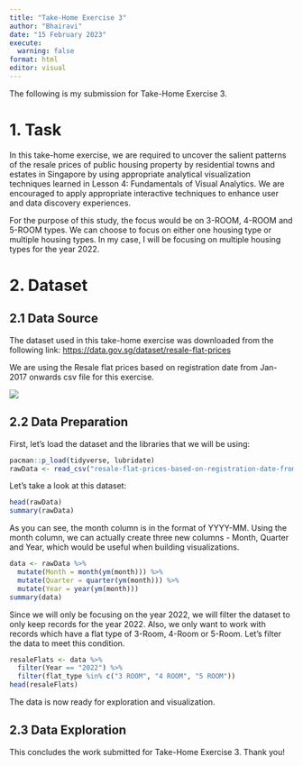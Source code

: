 ```yaml
---
title: "Take-Home Exercise 3"
author: "Bhairavi"
date: "15 February 2023"
execute:
  warning: false
format: html
editor: visual
---
```


The following is my submission for Take-Home Exercise 3.

# 1. Task

In this take-home exercise, we are required to uncover the salient patterns of the resale prices of public housing property by residential towns and estates in Singapore by using appropriate analytical visualization techniques learned in Lesson 4: Fundamentals of Visual Analytics. We are encouraged to apply appropriate interactive techniques to enhance user and data discovery experiences.

For the purpose of this study, the focus would be on 3-ROOM, 4-ROOM and 5-ROOM types. We can choose to focus on either one housing type or multiple housing types. In my case, I will be focusing on multiple housing types for the year 2022.

# 2. Dataset

## 2.1 Data Source

The dataset used in this take-home exercise was downloaded from the following link: <https://data.gov.sg/dataset/resale-flat-prices>

We are using the Resale flat prices based on registration date from Jan-2017 onwards csv file for this exercise.

![](images/01.png)

## 2.2 Data Preparation

First, let's load the dataset and the libraries that we will be using:

```r
pacman::p_load(tidyverse, lubridate)
rawData <- read_csv("resale-flat-prices-based-on-registration-date-from-jan-2017-onwards.csv")
```

Let's take a look at this dataset:

```r
head(rawData)
summary(rawData)
```

As you can see, the month column is in the format of YYYY-MM. Using the month column, we can actually create three new columns - Month, Quarter and Year, which would be useful when building visualizations.

```r
data <- rawData %>%
  mutate(Month = month(ym(month))) %>%
  mutate(Quarter = quarter(ym(month))) %>%
  mutate(Year = year(ym(month)))
summary(data)
```

Since we will only be focusing on the year 2022, we will filter the dataset to only keep records for the year 2022. Also, we only want to work with records which have a flat type of 3-Room, 4-Room or 5-Room. Let's filter the data to meet this condition.

```r
resaleFlats <- data %>%
  filter(Year == "2022") %>%
  filter(flat_type %in% c("3 ROOM", "4 ROOM", "5 ROOM"))
head(resaleFlats)
```

The data is now ready for exploration and visualization.

## 2.3 Data Exploration

This concludes the work submitted for Take-Home Exercise 3. Thank you!
